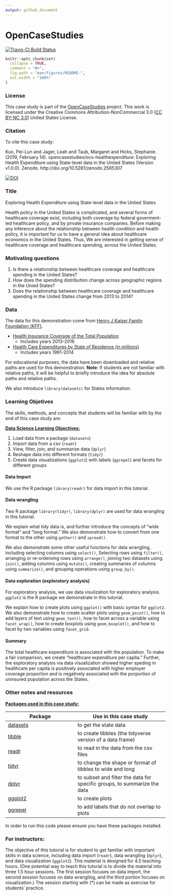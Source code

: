 ```yaml
---
output: github_document
---
```


<!-- README.md is generated from README.Rmd. Please edit that file -->

# OpenCaseStudies

<!-- badges: start -->
[![Travis-CI Build Status](https://travis-ci.com/muschellij2/ocs-healthexpenditure.svg?branch=master)](https://travis-ci.com/muschellij2/ocs-healthexpenditure)
<!-- badges: end -->

```r
knitr::opts_chunk$set(
  collapse = TRUE,
  comment = "#>",
  fig.path = "man/figures/README-",
  out.width = "100%"
)
```


### License 

This case study is part of the [OpenCaseStudies]() project. This work is licensed under the Creative Commons Attribution-NonCommercial 3.0 ([CC BY-NC 3.0](https://creativecommons.org/licenses/by-nc/3.0/us/)) United States License.

### Citation 

To cite this case study:

Kuo, Pei-Lun and Jager, Leah and Taub, Margaret and Hicks, Stephanie. (2019, February 14). opencasestudies/ocs-healthexpenditure: Exploring Health Expenditure using State-level data in the United States (Version v1.0.0). Zenodo. http://doi.org/10.5281/zenodo.2565307

[![DOI](https://zenodo.org/badge/151142096.svg)](https://zenodo.org/badge/latestdoi/151142096)

### Title 

Exploring Health Expenditure using State-level data in the United States

Health policy in the United States is complicated, and several 
forms of healthcare coverage exist, including both coverage by federal 
goverment-led healthcare policy, and by private insurance companies.
Before making any inference about the relationship between 
health condition and health policy, it is important for us to 
have a general idea about healthcare economics in the United 
States. Thus, We are interested in getting sense of healthcare 
coverage and healthcare spending, across the United States.  

### Motivating questions

1. Is there a relationship between healthcare coverage and
healthcare spending in the United States?   
2. How does the spending distribution change across geographic 
regions in the Unied States?  
3. Does the relationship between healthcare coverage and 
healthcare spending in the United States change from 2013 to 2014?  

### Data

The data for this demonstration come from
[Henry J Kaiser Family Foundation (KFF)](https://www.kff.org). 

- [Health Insurance Coverage of the Total Population](https://www.kff.org/other/state-indicator/total-population/)
  - Includes years 2013-2016
  
- [Health Care Expenditures by State of Residence (in millions)](https://www.kff.org/other/state-indicator/health-care-expenditures-by-state-of-residence-in-millions/)
  - Includes years 1991-2014
 
For educational purposes, the data have been downloaded 
and relative paths are used for this demonstration.
**Note**: If students are not familiar with relative paths,
it will be helpful to briefly introduce the idea for absolute
paths and relative paths.

We also introduce `library(datasets)` for States information.

### Learning Objetives

The skills, methods, and concepts that students will be familiar with by the end of this case study are:

<u>**Data Science Learning Objectives:**</u>

1. Load data from a package (`datasets`)  
2. Import data from a csv (`readr`)  
3. View, filter, join, and summarize data (`dplyr`)   
4. Reshape data into different formats (`tidyr`)  
5. Create data visualizations (`ggplot2`) with labels (`ggrepel`) and facets for different groups    

#### Data Import 

We use the R package `library(readr)` for data import in this tutorial.  

#### Data wrangling 

Two R package `library(tidyr)`, `library(dplyr)` are used for data wrangling in this tutorial.  

We explain what tidy data is, and further introduce the concepts of "wide format" 
and "long format." We also demonstrate how to convert from one format to the other using 
`gather()` and `spread()`.

We also demonstrate some other useful functions for data wrangling, including 
selecting columns using `select()`, 
Selecting rows using `filter()`, 
arranging or re-orderomg rows using `arrange()`, 
joining two datasets using `join()`, 
adding columns using `mutate()`, 
creating summaries of columns using `summarize()`, 
and grouping operations using `group_by()`. 

#### Data exploration (exploratory analysis)   

For exploratory analysis, we use data visulization for exploratory analysis. `ggplot2` is the R package 
we demonstrate in this tutorial. 

We explain how to create plots using `ggplot()` with basic syntax for `ggplot2`. 
We also demonstrate how to create scatter plots using `geom_point()`,
how to add layers of text using `geom_text()`, 
how to facet across a variable using `facet_wrap()`, 
how to create boxplots using `geom_boxplot()`, 
and how to facet by two variables using `facet_grid`. 

#### Summary   

The total healthcare expenditure is associated with 
the population. To make a fair comparison, 
we create "healthcare expenditure per capita." 
Further, the exploratory analysis via data visualization showed 
higher speding in healthcare per capita 
is positively associated with higher 
employer coverage proportion and is 
negatively associated with the porportion 
of uninsured population across the States. 

### Other notes and resources 

<u>**Packages used in this case study:** </u>

 Package   | Use in this case study                                                                       
---------- |-------------
[datasets](https://stat.ethz.ch/R-manual/R-devel/library/datasets/html/00Index.html){target="_blank"} | to get the state data
[tibble](https://tibble.tidyverse.org/){target="_blank"} | to create tibbles (the tidyverse version of a data frame)
[readr](https://readr.tidyverse.org/){target="_blank"} |  to read in the data from the csv files
[tidyr](https://tidyr.tidyverse.org/){target="_blank"}      | to change the shape or format of tibbles to wide and long  
[dplyr](https://dplyr.tidyverse.org/){target="_blank"}      | to subset and filter the data for specific groups, to summarize the data
[ggplot2](https://ggplot2.tidyverse.org/){target="_blank"}      | to create plots  
[ggrepel](https://cran.r-project.org/web/packages/ggrepel/ggrepel.pdf){target="_blank"} | to add labels that do not overlap to plots

In order to run this code please ensure you have these packages installed.

### For instructors:  

The objective of this tutorial is for student to get familiar with important skills in data science, including data import (`readr`), data wrangling (`dplyr`), and data visualization (`ggplot2`). This material is designed for 4.5 teaching hours. (One potential way to teach this tutorial is to divide the material into three 1.5 hour sessions. The first session focuses on data import, the second session focuses on data wrangling, and the third portion focuses on visualization.) The session starting with (*) can be made as exercise for students' practice.

 
